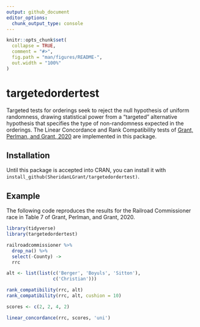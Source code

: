 ```yaml
---
output: github_document
editor_options: 
  chunk_output_type: console
---
```


<!-- README.md is generated from README.Rmd. Please edit that file -->

```r
knitr::opts_chunk$set(
  collapse = TRUE,
  comment = "#>",
  fig.path = "man/figures/README-",
  out.width = "100%"
)
```

# targetedordertest

<!-- badges: start -->
<!-- badges: end -->

Targeted tests for orderings seek to reject the null hypothesis of uniform randomness, drawing statistical power from a "targeted" alternative hypothesis that specifies the type of non-randomness expected in the orderings. The Linear Concordance and Rank Compatibility tests of [Grant, Perlman, and Grant, 2020](https://www.sciencedirect.com/science/article/abs/pii/S0378375818300867) are implemented in this package.

## Installation

<!-- You can install the released version of targetedordertest from [CRAN](https://CRAN.R-project.org) with: -->

<!-- ``` r -->
<!-- install.packages("targetedordertest") -->
<!-- ``` -->

Until this package is accepted into CRAN, you can install it with `install_github(SheridanLGrant/targetedordertest)`.

## Example

The following code reproduces the results for the Railroad Commissioner race in Table 7 of Grant, Perlman, and Grant, 2020.

```r
library(tidyverse)
library(targetedordertest)

railroadcommissioner %>%
  drop_na() %>%
  select(-County) ->
  rrc

alt <- list(list(c('Berger', 'Boyuls', 'Sitton'),
                 c('Christian')))

rank_compatibility(rrc, alt)
rank_compatibility(rrc, alt, cushion = 10)

scores <- c(2, 2, 4, 2)

linear_concordance(rrc, scores, 'uni')
```

